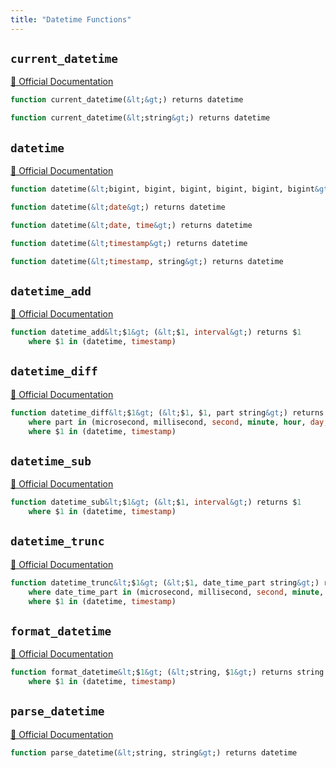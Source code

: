 ```yaml
---
title: "Datetime Functions"
---
```


## `current_datetime`
[🔗 Official Documentation](#https://cloud.google.com/bigquery/docs/reference/standard-sql/datetime_functions#current_datetime)

```sql
function current_datetime(&lt;&gt;) returns datetime
```


```sql
function current_datetime(&lt;string&gt;) returns datetime
```


## `datetime`
[🔗 Official Documentation](#https://cloud.google.com/bigquery/docs/reference/standard-sql/datetime_functions#datetime)

```sql
function datetime(&lt;bigint, bigint, bigint, bigint, bigint, bigint&gt;) returns datetime
```


```sql
function datetime(&lt;date&gt;) returns datetime
```


```sql
function datetime(&lt;date, time&gt;) returns datetime
```


```sql
function datetime(&lt;timestamp&gt;) returns datetime
```


```sql
function datetime(&lt;timestamp, string&gt;) returns datetime
```


## `datetime_add`
[🔗 Official Documentation](#https://cloud.google.com/bigquery/docs/reference/standard-sql/datetime_functions#datetime_add)

```sql
function datetime_add&lt;$1&gt; (&lt;$1, interval&gt;) returns $1
	where $1 in (datetime, timestamp)
```


## `datetime_diff`
[🔗 Official Documentation](#https://cloud.google.com/bigquery/docs/reference/standard-sql/datetime_functions#datetime_diff)

```sql
function datetime_diff&lt;$1&gt; (&lt;$1, $1, part string&gt;) returns bigint
	where part in (microsecond, millisecond, second, minute, hour, day, week, week(monday), week(tuesday), week(wednesday), week(thursday), week(friday), week(saturday), week(sunday), isoweek, month, quarter, year, isoyear)
	where $1 in (datetime, timestamp)
```


## `datetime_sub`
[🔗 Official Documentation](#https://cloud.google.com/bigquery/docs/reference/standard-sql/datetime_functions#datetime_sub)

```sql
function datetime_sub&lt;$1&gt; (&lt;$1, interval&gt;) returns $1
	where $1 in (datetime, timestamp)
```


## `datetime_trunc`
[🔗 Official Documentation](#https://cloud.google.com/bigquery/docs/reference/standard-sql/datetime_functions#datetime_trunc)

```sql
function datetime_trunc&lt;$1&gt; (&lt;$1, date_time_part string&gt;) returns $1
	where date_time_part in (microsecond, millisecond, second, minute, hour, day, week, week(monday), week(tuesday), week(wednesday), week(thursday), week(friday), week(saturday), week(sunday), isoweek, month, quarter, year, isoyear)
	where $1 in (datetime, timestamp)
```


## `format_datetime`
[🔗 Official Documentation](#https://cloud.google.com/bigquery/docs/reference/standard-sql/datetime_functions#format_datetime)

```sql
function format_datetime&lt;$1&gt; (&lt;string, $1&gt;) returns string
	where $1 in (datetime, timestamp)
```


## `parse_datetime`
[🔗 Official Documentation](#https://cloud.google.com/bigquery/docs/reference/standard-sql/datetime_functions#parse_datetime)

```sql
function parse_datetime(&lt;string, string&gt;) returns datetime
```



